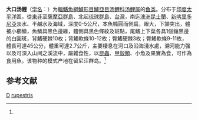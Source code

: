 {{Speciesbox 
| genus = Kuhlia
| species = rupestris
| status = LC
| status_system = IUCN3.1
| image = Kuhlia rupestris.jpg
| authority = Lacpepde, 1802<ref name='id7176'>{{cite web| url =http://www.bioinfo.cn/db05/BjdwSpecies.php?action=view&id=7176| title =大口汤鲤| work =中国动物物种编目数据库| publisher =中国科学院微生物研究所| author =中国科学院动物研究所| accessdate =2009-04-16| deadurl =yes| archiveurl =https://web.archive.org/web/20160305003647/http://www.bioinfo.cn/db05/BjdwSpecies.php?action=view&id=7176| archivedate =2016-03-05}}</ref>
| synonyms = *''Centropomus rupestris'', Lacepède, 1802
*''Dules rupestris'', Lacepède, 1802
*''Moronopsis rupestris'', Lacepède, 1802
*''Doules rupestris'', Lacepède, 1802
*''Kuhlia repestris'', Lacepède, 1802
*''Perca ciliata'', Cuvier, 1828
*''Moronopsis ciliatus'', Cuvier, 1828
}}

'''大口汤鲤'''（[[学名|学名]]：{{lang|la|''Kuhlia rupestris''}}）为[[輻鰭魚綱|輻鰭魚綱]][[鱸形目|鱸形目]][[鱸亞目|鱸亞目]][[汤鲤科|汤鲤科]][[汤鲤属|汤鲤属]]的[[鱼类|鱼类]]。分布于[[印度|印度]][[太平洋|太平洋]]區，從[[東非|東非]]至[[薩摩亞群島|薩摩亞群島]]、北起[[琉球群島|琉球群島]]、[[台灣|台灣]]，南迄[[澳洲|澳洲]][[昆士蘭|昆士蘭]]、[[新喀里多尼亞|新喀里多尼亞]]淡水、半鹹水及海域，深度0-5公尺，本魚橢圓而側扁，眼大，下頷突出，體被小櫛鱗，魚鱗具黑色邊緣，體側具黑色條紋及斑點，尾鰭上下葉各具1個鑲黑邊的白圓斑，背鰭硬棘10枚；背鰭軟條10-12枚；臀鰭硬棘3枚；臀鰭軟條9-11枚，體長可達45公分，體重可達2.7公斤，主要棲息在河口及沿海淺水處，溯河能力强以及可深入山间之溪流中，屬雜食性，以[[昆蟲|昆蟲]]、[[甲殼類|甲殼類]]、小魚及果實為食，可作為食用魚。该物种的模式产地在留尼汪群岛。<ref name='id7176'/>

== 参考文献 ==
{{reflist}}

{{Taxonbar|from=Q2325056}}

[[Category:食用魚|D]]
[[Category:汤鲤属|rupestris]]